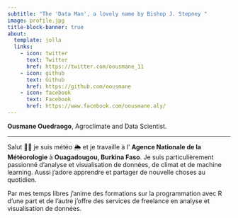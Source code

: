 ```yaml
---
subtitle: "The 'Data Man', a lovely name by Bishop J. Stepney "
image: profile.jpg
title-block-banner: true
about:
  template: jolla
  links:
    - icon: twitter
      text: Twitter
      href: https://twitter.com/oousmane_11
    - icon: github
      text: Github
      href: https://github.com/oousmane
    - icon: facebook
      text: Facebook
      href: https://www.facebook.com/oousmane.aly/
---
```


**Ousmane Ouedraogo**, Agroclimate and Data Scientist.

------------------------------------------------------------------------

Salut 👋🏻 je suis météo 🌦️ et je travaille à l' **Agence Nationale de la Météorologie** à **Ouagadougou, Burkina Faso**.
Je suis particulièrement passionné d'analyse et visualisation de données, de climat et de machine learning.
Aussi j'adore apprendre et partager de nouvelle choses au quotidien.

Par mes temps libres j'anime des formations sur la programmation avec R d'une part et de l'autre j'offre des services de freelance en analyse et visualisation de données.
